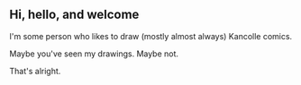 ==Hi, hello, and welcome==
<p style="text-align: center;">I'm some person who likes to draw (mostly almost always) Kancolle comics.</p>
<p style="text-align: center;">Maybe you've seen my drawings. Maybe not.</p>
<p style="text-align: center;">That's alright.</p>